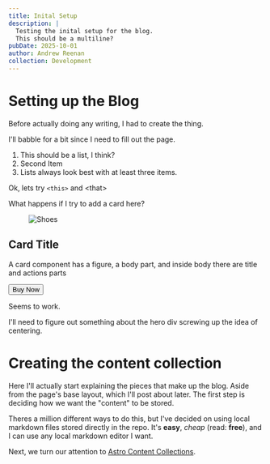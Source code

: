```yaml
---
title: Inital Setup
description: |
  Testing the inital setup for the blog.
  This should be a multiline?
pubDate: 2025-10-01
author: Andrew Reenan
collection: Development
---
```


# Setting up the Blog

Before actually doing any writing, I had to create the thing.

I'll babble for a bit since I need to fill out the page.

  1. This should be a list, I think?
  2. Second Item
  3. Lists always look best with at least three items.

Ok, lets try `<this>` and \<that>

What happens if I try to add a card here?

<div class="no-prose flex justify-center">
  <div class="card bg-base-100 w-96 shadow-sm">
    <figure>
      <img
        src="https://img.daisyui.com/images/stock/photo-1606107557195-0e29a4b5b4aa.webp"
        alt="Shoes" />
    </figure>
    <div class="card-body">
      <h2 class="card-title">Card Title</h2>
      <p>A card component has a figure, a body part, and inside body there are title and actions parts</p>
      <div class="card-actions justify-end">
        <button class="btn btn-primary">Buy Now</button>
      </div>
    </div>
  </div>
</div>

Seems to work.

I'll need to figure out something about the hero div screwing up the idea of centering.

# Creating the content collection

Here I'll actually start explaining the pieces that make up the blog.  Aside
from the page's base layout, which I'll post about later.  The first step
is deciding how we want the "content" to be stored.

Theres a million different ways to do this, but I've decided on using local
markdown files stored directly in the repo.  It's **easy**, _cheap_ (read: **free**), 
and I can use any local markdown editor I want.

Next, we turn our attention to [Astro Content Collections](https://docs.astro.build/en/guides/content-collections/).